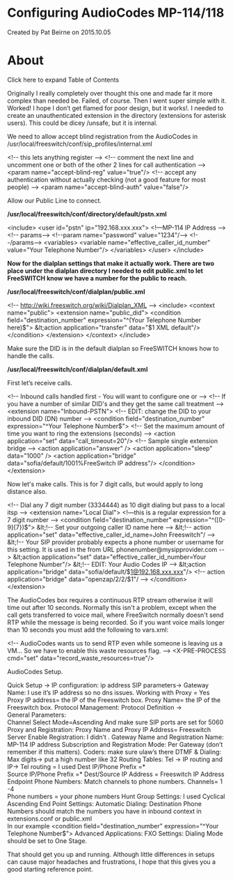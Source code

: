
# Configuring AudioCodes MP-114/118 

 Created by  Pat Beirne on 2015.10.05

# About

Click here to expand Table of Contents

Originally I really completely over thought this one and made far it more complex than needed be. Failed, of course. Then I went super simple with it. Worked! I hope I don’t get flamed for poor design, but it works!. I needed to create an unauthenticated extension in the directory (extensions for asterisk users). This could be dicey /unsafe, but it is internal.

We need to allow accept blind registration from the AudioCodes in /usr/local/freeswitch/conf/sip\_profiles/internal.xml

&lt;!-- this lets anything register -->
&lt;!--  comment the next line and uncomment one or both of the other 2 lines for call authentication -->
&lt;param name="accept-blind-reg" value="true"/>
&lt;!-- accept any authentication without actually checking (not a good feature for most people) -->
&lt;param name="accept-blind-auth" value="false"/>

Allow our Public Line to connect.

**/usr/local/freeswitch/conf/directory/default/pstn.xml**

&lt;include>
  &lt;user id="pstn"  ip="192.168.xxx.xxx">             &lt;!—MP-114 IP Address -->
    &lt;!-- params-->
      &lt;!--param name="password" value="1234"/-->
    &lt;!--/params-->
    &lt;variables>
      &lt;variable name="effective_caller_id_number" value="Your Telephone Number"/>
    &lt;/variables>
  &lt;/user>
&lt;/include>

**Now for the dialplan settings that make it actually work. There are two place under the dialplan directory I needed to edit public.xml to let FreeSWITCH know we have a number for the public to reach.** 

**/usr/local/freeswitch/conf/dialplan/public.xml**

&lt;!-- http://wiki.freeswitch.org/wiki/Dialplan_XML -->
&lt;include>
  &lt;context name="public">
   &lt;extension name="public_did">
      &lt;condition field="destination_number" expression="^(Your Telephone Number here)$">
        &lt;action application="transfer" data="$1 XML default"/>
      &lt;/condition>
    &lt;/extension>
  &lt;/context>
&lt;/include>

Make sure the DID is in the default dialplan so FreeSWITCH knows how to handle the calls.

**/usr/local/freeswitch/conf/dialplan/default.xml**

First let’s receive calls.

&lt;!-- Inbound calls handled first - You will want to configure one or            -->
      &lt;!-- If you have a number of similar DID's and they get the same call treatment -->
      &lt;extension name="Inbound-PSTN">
    &lt;!-- EDIT: change the DID to your inbound DID (DN) number     -->
    &lt;condition field="destination_number" expression="^Your Telephone Number$">
        &lt;!-- Set the maximum amount of time you want to ring the extensions (seconds) -->
     &lt;action application="set" data="call_timeout=20"/>
     &lt;!-- Sample single extension bridge -->
     &lt;action application="answer" />
     &lt;action application="sleep" data="1000" />
          &lt;action application="bridge" data="sofia/default/1001%FreeSwitch IP address"/>
    &lt;/condition>
   &lt;/extension>

Now let's make calls. This is for 7 digit calls, but would apply to long distance also.

&lt;!-- Dial any 7 digit number (3334444) as 10 digit dialing  but pass to a local itsp -->
   &lt;extension name="Local Dial">
&lt;!—this is a regular expression for a 7 digit number --> 
    &lt;condition field="destination_number" expression="^([0-9]{7})$">    
     &lt;!-- Set your outgoing caller ID name here -->
     &lt;!-- action application="set" data="effective_caller_id_name=John Freeswitch"/ -->
     &lt;!-- Your SIP provider probably expects a phone number or username
       for this setting. It is used in the from URL phonenumber@mysipprovider.com -->
     &lt;action application="set" data="effective_caller_id_number=Your Telephone Number"/>
                        &lt;!-- EDIT:  Your Audio Codes IP                          -->
          &lt;action application="bridge" data="sofia/default/$1@192.168.xxx.xxx"/>
&lt;!-- action application="bridge" data="openzap/2/2/$1"/ -->
    &lt;/condition>
   &lt;/extension>

The AudioCodes box requires a continuous RTP stream otherwise it will time out after 10 seconds. Normally this isn't a problem, except when the call gets transferred to voice mail, where FreeSwitch normally doesn't send RTP while the message is being recorded. So if you want voice mails longer than 10 seconds you must add the following to vars.xml:

  &lt;!-- AudioCodes wants us to send RTP even while someone is
       leaving us a VM... So we have to enable this waste resources flag.
  -->
  &lt;X-PRE-PROCESS cmd="set" data="record_waste_resources=true"/>

AudioCodes Setup.

Quick Setup ->
IP configuration: ip address
SIP parameters->
Gateway Name: I use it’s IP address so no dns issues.
Working with Proxy = Yes
Proxy IP address= the IP of the Freeswitch box.
Proxy  Name= the IP of the Freeswitch box.
Protocol  Management:
Protocol Definition ->  
General Parameters:  
Channel Select Mode=Ascending
And make sure SIP ports are set for 5060
Proxy and Registration:
 Proxy Name and Proxy IP Address= Freeswitch Server
Enable Registration: I didn’t . 
 Gateway Name and Registration Name:  MP-114 IP address
Subscription and Registration Mode: Per Gateway (don’t remember if this matters).
Coders: make sure ulaw’s there
DTMF & Dialing:  Max digits-> put a high number like  32
Routing Tables:
Tel -> IP routing and IP-> Tel routing = I used 
 Dest IP/Phone Prefix =*      
 Source IP/Phone Prefix =*
 Dest/Source IP Address = Freeswitch  IP  Address
Endpoint Phone Numbers: Match channels to phone numbers.
Channels= 1 -4  
Phone numbers = your phone numbers
Hunt Group Settings:
I used  Cyclical Ascending
End  Point Settings:
Automatic Dialing: Destination Phone Numbers should match the numbers
you have in inbound context in extensions.conf or public.xml  
In our example &lt;condition field="destination_number" expression="^Your Telephone Number$">
Advanced Applications:
FXO Settings:  Dialing Mode should be set to One Stage.

That should get you up and running. Although little differences in setups can cause major headaches and frustrations, I hope that this gives you a good starting reference point.



